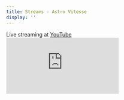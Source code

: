 ```yaml
---
title: Streams - Astro Vitesse
display: ''
---
```



<SubNav />

<div slide-enter>

<div class="i-ri:vidicon-2-line mr2" />
<span op50>Live streaming at <a href="https://www.youtube.com/watch?v=dQw4w9WgXcQ" target="_blank">YouTube</a></span>

</div>

<div class="slide-enter shadow mt-10 of-hidden" border="~ base rounded-lg rounded"  flex="~ col gap-2">
    <div aspect="16/9" relative>
      <iframe
        class="aspect-16/9 h-full"
        src="https://www.youtube.com/embed/dQw4w9WgXcQ"
        title="YouTube video player"
        frameborder="0"
        allow="accelerometer; autoplay; clipboard-write; encrypted-media; gyroscope; picture-in-picture; web-share"
        allowfullscreen
      />
    </div>
  </div>

<ListPosts startsWith="streams/" />
